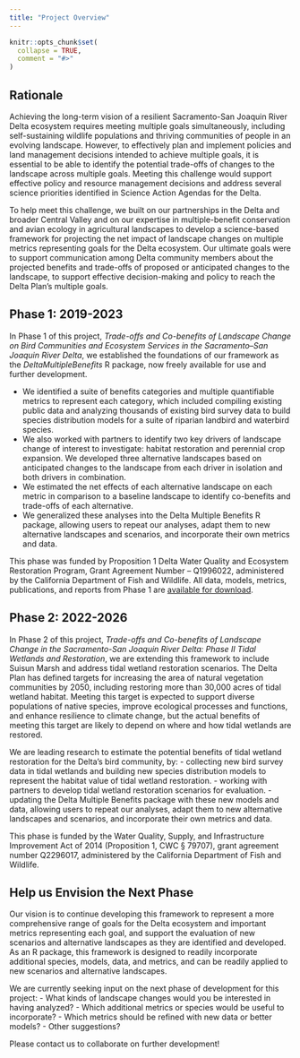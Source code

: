 ```yaml
---
title: "Project Overview"
---
```


```r
knitr::opts_chunk$set(
  collapse = TRUE,
  comment = "#>"
)
```

## Rationale

Achieving the long-term vision of a resilient Sacramento-San Joaquin River Delta ecosystem requires meeting multiple goals simultaneously, including self-sustaining wildlife populations and thriving communities of people in an evolving landscape. However, to effectively plan and implement policies and land management decisions intended to achieve multiple goals, it is essential to be able to identify the potential trade-offs of changes to the landscape across multiple goals. Meeting this challenge would support effective policy and resource management decisions and address several science priorities identified in Science Action Agendas for the Delta.

To help meet this challenge, we built on our partnerships in the Delta and broader Central Valley and on our expertise in multiple-benefit conservation and avian ecology in agricultural landscapes to develop a science-based framework for projecting the net impact of landscape changes on multiple metrics representing goals for the Delta ecosystem. Our ultimate goals were to support communication among Delta community members about the projected benefits and trade-offs of proposed or anticipated changes to the landscape, to support effective decision-making and policy to reach the Delta Plan’s multiple goals. 

## Phase 1: 2019-2023

In Phase 1 of this project, *Trade-offs and Co-benefits of Landscape Change on Bird Communities and Ecosystem Services in the Sacramento–San Joaquin River Delta*, we established the foundations of our framework as the *DeltaMultipleBenefits* R package, now freely available for use and further development. 

- We identified a suite of benefits categories and multiple quantifiable metrics to represent each category, which included compiling existing public data and analyzing thousands of existing bird survey data to build species distribution models for a suite of riparian landbird and waterbird species. 
- We also worked with partners to identify two key drivers of landscape change of interest to investigate: habitat restoration and perennial crop expansion. We developed three alternative landscapes based on anticipated changes to the landscape from each driver in isolation and both drivers in combination. 
- We estimated the net effects of each alternative landscape on each metric in comparison to a baseline landscape to identify co-benefits and trade-offs of each alternative.
- We generalized these analyses into the Delta Multiple Benefits R package, allowing users to repeat our analyses, adapt them to new alternative landscapes and scenarios, and incorporate their own metrics and data. 

This phase was funded by Proposition 1 Delta Water Quality and Ecosystem Restoration Program, Grant Agreement Number – Q1996022, administered by the California Department of Fish and Wildlife. All data, models, metrics, publications, and reports from Phase 1 are [available for download](articles/supporting_information.html).

## Phase 2: 2022-2026

In Phase 2 of this project, *Trade-offs and Co-benefits of Landscape Change in the Sacramento-San Joaquin River Delta: Phase II Tidal Wetlands and Restoration*, we are extending this framework to include Suisun Marsh and address tidal wetland restoration scenarios. The Delta Plan has defined targets for increasing the area of natural vegetation communities by 2050, including restoring more than 30,000 acres of tidal wetland habitat. Meeting this target is expected to support diverse populations of native species, improve ecological processes and functions, and enhance resilience to climate change, but the actual benefits of meeting this target are likely to depend on where and how tidal wetlands are restored. 

We are leading research to estimate the potential benefits of tidal wetland restoration for the Delta’s bird community, by:
- collecting new bird survey data in tidal wetlands and building new species distribution models to represent the habitat value of tidal wetland restoration. 
- working with partners to develop tidal wetland restoration scenarios for evaluation. 
- updating the Delta Multiple Benefits package with these new models and data, allowing users to repeat our analyses, adapt them to new alternative landscapes and scenarios, and incorporate their own metrics and data.

This phase is funded by the Water Quality, Supply, and Infrastructure Improvement Act of 2014 (Proposition 1, CWC § 79707), grant agreement number Q2296017, administered by the California Department of Fish and Wildlife.

## Help us Envision the Next Phase

Our vision is to continue developing this framework to represent a more comprehensive range of goals for the Delta ecosystem and important metrics representing each goal, and support the evaluation of new scenarios and alternative landscapes as they are identified and developed. As an R package, this framework is designed to readily incorporate additional species, models, data, and metrics, and can be readily applied to new scenarios and alternative landscapes. 

We are currently seeking input on the next phase of development for this project:
-   What kinds of landscape changes would you be interested in having analyzed?
-   Which additional metrics or species would be useful to incorporate?
-   Which metrics should be refined with new data or better models?
-   Other suggestions?

Please contact us to collaborate on further development!
